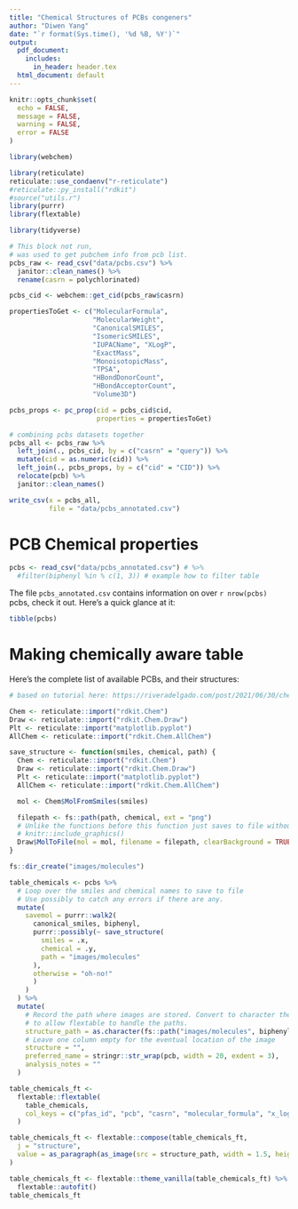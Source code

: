 ```yaml
---
title: "Chemical Structures of PCBs congeners"
author: "Diwen Yang"
date: "`r format(Sys.time(), '%d %B, %Y')`"
output:
  pdf_document: 
    includes:
      in_header: header.tex  
  html_document: default
---
```


```r
knitr::opts_chunk$set(
  echo = FALSE,
  message = FALSE,
  warning = FALSE,
  error = FALSE
)

```

```r
library(webchem)

library(reticulate)
reticulate::use_condaenv("r-reticulate")
#reticulate::py_install("rdkit")
#source("utils.r")
library(purrr)
library(flextable)

library(tidyverse)
```
```r
# This block not run,
# was used to get pubchem info from pcb list. 
pcbs_raw <- read_csv("data/pcbs.csv") %>%
  janitor::clean_names() %>%
  rename(casrn = polychlorinated)

pcbs_cid <- webchem::get_cid(pcbs_raw$casrn)

propertiesToGet <- c("MolecularFormula", 
                     "MolecularWeight", 
                     "CanonicalSMILES", 
                     "IsomericSMILES",
                     "IUPACName", "XLogP",
                     "ExactMass", 
                     "MonoisotopicMass",
                     "TPSA", 
                     "HBondDonorCount",
                     "HBondAcceptorCount", 
                     "Volume3D")

pcbs_props <- pc_prop(cid = pcbs_cid$cid,
                      properties = propertiesToGet)

# combining pcbs datasets together
pcbs_all <- pcbs_raw %>%
  left_join(., pcbs_cid, by = c("casrn" = "query")) %>%
  mutate(cid = as.numeric(cid)) %>%
  left_join(., pcbs_props, by = c("cid" = "CID")) %>%
  relocate(pcb) %>%
  janitor::clean_names()

write_csv(x = pcbs_all, 
          file = "data/pcbs_annotated.csv")


```

\blandscape
# PCB Chemical properties 
```r
pcbs <- read_csv("data/pcbs_annotated.csv") # %>%
  #filter(biphenyl %in % c(1, 3)) # example how to filter table 

```

The file `pcbs_annotated.csv` contains information on over `r nrow(pcbs)` pcbs, check it out. Here's a quick glance at it: 

```r
tibble(pcbs) 
```


# Making chemically aware table 


Here's the complete list of available PCBs, and their structures: 

```r
# based on tutorial here: https://riveradelgado.com/post/2021/06/30/chemistry-in-rstudio-with-rdkit-and-reticulate/

Chem <- reticulate::import("rdkit.Chem")
Draw <- reticulate::import("rdkit.Chem.Draw")
Plt <- reticulate::import("matplotlib.pyplot")
AllChem <- reticulate::import("rdkit.Chem.AllChem")

save_structure <- function(smiles, chemical, path) {
  Chem <- reticulate::import("rdkit.Chem")
  Draw <- reticulate::import("rdkit.Chem.Draw")
  Plt <- reticulate::import("matplotlib.pyplot")
  AllChem <- reticulate::import("rdkit.Chem.AllChem")

  mol <- Chem$MolFromSmiles(smiles)

  filepath <- fs::path(path, chemical, ext = "png")
  # Unlike the functions before this function just saves to file without calling
  # knitr::include_graphics()
  Draw$MolToFile(mol = mol, filename = filepath, clearBackground = TRUE)
}


```



```r
fs::dir_create("images/molecules")

table_chemicals <- pcbs %>%
  # Loop over the smiles and chemical names to save to file
  # Use possibly to catch any errors if there are any.
  mutate(
    savemol = purrr::walk2(
      canonical_smiles, biphenyl,
      purrr::possibly(~ save_structure(
        smiles = .x,
        chemical = .y,
        path = "images/molecules"
      ),
      otherwise = "oh-no!"
      )
    )
  ) %>%
  mutate(
    # Record the path where images are stored. Convert to character the path
    # to allow flextable to handle the paths.
    structure_path = as.character(fs::path("images/molecules", biphenyl, ext = "png")),
    # Leave one column empty for the eventual location of the image
    structure = "",
    preferred_name = stringr::str_wrap(pcb, width = 20, exdent = 3),
    analysis_notes = ""
  )
```

```r
table_chemicals_ft <-
  flextable::flextable(
    table_chemicals,
    col_keys = c("pfas_id", "pcb", "casrn", "molecular_formula", "x_log_p" , "structure")
  )
```

```r
table_chemicals_ft <- flextable::compose(table_chemicals_ft,
  j = "structure",
  value = as_paragraph(as_image(src = structure_path, width = 1.5, height = 1.5))
)


```


```r
table_chemicals_ft <- flextable::theme_vanilla(table_chemicals_ft) %>%
  flextable::autofit()
table_chemicals_ft
```

\elandscape
